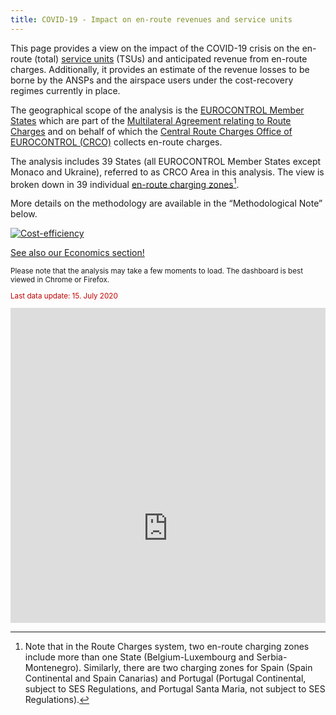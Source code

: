 ```yaml
---
title: COVID-19 - Impact on en-route revenues and service units
---
```

<style type="text/css">
.img-responsive {
    margin: 0 auto;
    max-width: 100%
}

.resp-container {
    position: relative;
    overflow: hidden;
    padding-top: 100%;
}

.resp-iframe {
    position: absolute;
    top: 0;
    left: 0;
    width: 100%;
    height: 140%;
    border: 0;
}
</style>

<div class="container">
<div class="row align-items-start">
<div class="col-sm-9">   
This page provides a view on the impact of the COVID-19 crisis on the en-route (total) [service units](/acronym/su/) (TSUs) and anticipated revenue from en-route charges. Additionally, it provides an estimate of the revenue losses to be borne by the ANSPs and the airspace users under the cost-recovery regimes currently in place.

The geographical scope of the analysis is the [EUROCONTROL Member States](/definition/eurocontrol-area/) which are part of the <a href="https://www.eurocontrol.int/publication/multilateral-agreement-relating-route-charges" target="_blank">Multilateral Agreement relating to Route Charges</a> and on behalf of which the <a href="https://www.eurocontrol.int/crco" target="_blank">Central Route Charges Office of EUROCONTROL (CRCO)</a> collects en-route charges.

The analysis includes 39 States (all EUROCONTROL Member States except Monaco and Ukraine), referred to as CRCO Area in this analysis. The view is broken down in 39 individual [en-route charging zones][ert_cz][^1].

More details on the methodology are available in the “Methodological Note” below. 

</div>
<div class="col-sm-3">
<div class="card border-0"><a href="/economics">
  <img class="card-img-top" src="/images/landing/ectl_cef_th.jpg" alt="Cost-efficiency">
  <div class="card-body"><p class="card-text">See also our Economics section!</p></div></a>
</div></div></div></div>
<small>Please note that the analysis may take a few moments to load. The dashboard is best viewed in Chrome or Firefox.<br>
<p style="color:#c00000">
Last data update: 15. July 2020
</p>
</small>
<div class="resp-container">
<iframe class="resp-iframe" src="https://datastudio.google.com/embed/reporting/ecf867a5-256e-4046-a9cd-8b01094502a4/page/26YNB" frameborder="0" style="border:0" allowfullscreen></iframe>
</div>

[ert_cz]: https://ext.eurocontrol.int/lexicon/index.php/En-route_charging_zone "en-route charging zones"

[^1]: Note that in the Route Charges system, two en-route charging zones include more than one State (Belgium-Luxembourg and Serbia-Montenegro). Similarly, there are two charging zones for Spain (Spain Continental and Spain Canarias) and Portugal (Portugal Continental, subject to SES Regulations, and Portugal Santa Maria, not subject to SES Regulations).

